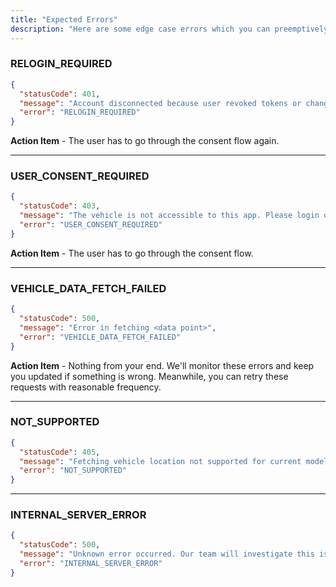 ```yaml
---
title: "Expected Errors"
description: "Here are some edge case errors which you can preemptively handle in you backend"
---
```


### RELOGIN_REQUIRED

```json
{
  "statusCode": 401,
  "message": "Account disconnected because user revoked tokens or changed password. Please reconnect the vehicle using Connect flow",
  "error": "RELOGIN_REQUIRED"
}
```

**Action Item** \- The user has to go through the consent flow again.

---

### USER_CONSENT_REQUIRED

```json
{
  "statusCode": 403,
  "message": "The vehicle is not accessible to this app. Please login on the app with end user credentials",
  "error": "USER_CONSENT_REQUIRED"
}
```

**Action Item** \- The user has to go through the consent flow.

---

### VEHICLE_DATA_FETCH_FAILED

```json
{
  "statusCode": 500,
  "message": "Error in fetching <data point>",
  "error": "VEHICLE_DATA_FETCH_FAILED"
}
```

**Action Item** \- Nothing from your end. We'll monitor these errors and keep you updated if something is wrong. Meanwhile, you can retry these requests with reasonable frequency.

---

### NOT_SUPPORTED

```json
{
  "statusCode": 405,
  "message": "Fetching vehicle location not supported for current model",
  "error": "NOT_SUPPORTED"
}
```

---

### INTERNAL_SERVER_ERROR

```json
{
  "statusCode": 500,
  "message": "Unknown error occurred. Our team will investigate this issue.",
  "error": "INTERNAL_SERVER_ERROR"
}
```
